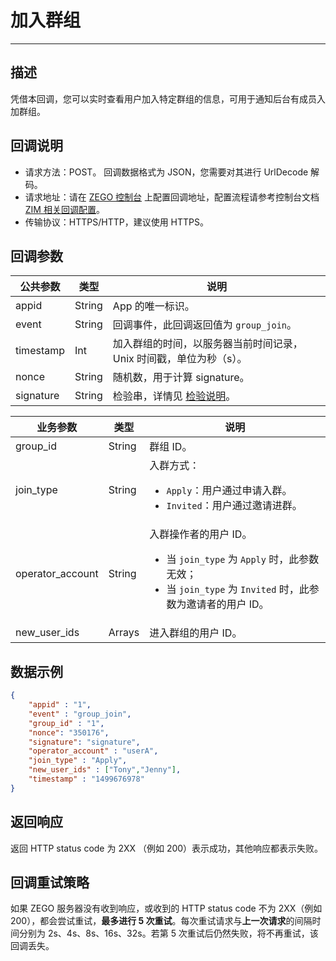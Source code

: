 # 加入群组

---

## 描述

凭借本回调，您可以实时查看用户加入特定群组的信息，可用于通知后台有成员入加群组。

## 回调说明

- 请求方法：POST。
  <Note title="说明">
  回调数据格式为 JSON，您需要对其进行 UrlDecode 解码。
  </Note>
- 请求地址：请在 [ZEGO 控制台](https://console.zego.im/) 上配置回调地址，配置流程请参考控制台文档 [ZIM 相关回调配置](https://doc-zh.zego.im/article/17223)。
- 传输协议：HTTPS/HTTP，建议使用 HTTPS。

## 回调参数

| 公共参数 | 类型 | 说明 |
|------|------|------|
| appid | String | App 的唯一标识。 |
| event | String |  回调事件，此回调返回值为 `group_join`。 |
| timestamp | Int | 加入群组的时间，以服务器当前时间记录，Unix 时间戳，单位为秒（s）。 |
| nonce | String | 随机数，用于计算 signature。 |
| signature | String | 检验串，详情见 [检验说明](./Authenticating%20server-to-server%20callbacks.mdx)。 |

| 业务参数 | 类型 | 说明 |
|------|------|------|
| group_id | String | 群组 ID。 |
| join_type | String | 入群方式：<ul><li>`Apply`：用户通过申请入群。</li><li>`Invited`：用户通过邀请进群。</li></ul> |
| operator_account | String | 入群操作者的用户 ID。<ul><li>当 `join_type` 为 `Apply` 时，此参数无效；</li><li>当 `join_type` 为 `Invited` 时，此参数为邀请者的用户 ID。</li></ul>|
| new_user_ids | Arrays | 进入群组的用户 ID。 |

## 数据示例

```json
{
    "appid" : "1",
    "event" : "group_join",
    "group_id" : "1",
    "nonce": "350176",
    "signature": "signature",
    "operator_account" : "userA",
    "join_type" : "Apply",
    "new_user_ids" : ["Tony","Jenny"],
    "timestamp" : "1499676978"
}
```

## 返回响应

返回 HTTP status code 为 2XX （例如 200）表示成功，其他响应都表示失败。

## 回调重试策略

如果 ZEGO 服务器没有收到响应，或收到的 HTTP status code 不为 2XX（例如 200），都会尝试重试，**最多进行 5 次重试**。每次重试请求与**上一次请求**的间隔时间分别为 2s、4s、8s、16s、32s。若第 5 次重试后仍然失败，将不再重试，该回调丢失。